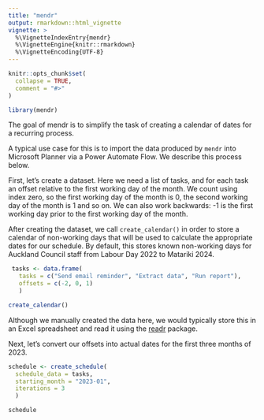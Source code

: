 ```yaml
---
title: "mendr"
output: rmarkdown::html_vignette
vignette: >
  %\VignetteIndexEntry{mendr}
  %\VignetteEngine{knitr::rmarkdown}
  %\VignetteEncoding{UTF-8}
---
```


```r
knitr::opts_chunk$set(
  collapse = TRUE,
  comment = "#>"
)
```

```r
library(mendr)
```

The goal of mendr is to simplify the task of creating a calendar of dates for a
recurring process.

A typical use case for this is to import the data produced by `mendr` into Microsoft
Planner via a Power Automate Flow. We describe this process below.

First, let's create a dataset. Here we need a list of tasks, and for each task an
offset relative to the first working day of the month. We count using index zero,
so the first working day of the month is 0, the second working day of the month is 
1 and so on. We can also work backwards: -1 is the first working day prior to the first
working day of the month.

After creating the dataset, we call `create_calendar()` in order to store a calendar
of non-working days that will be used to calculate the appropriate dates for our
schedule. By default, this stores known non-working days for Auckland Council
staff from Labour Day 2022 to Matariki 2024.

```r
 tasks <- data.frame(
   tasks = c("Send email reminder", "Extract data", "Run report"),
   offsets = c(-2, 0, 1)
   )

create_calendar()
```

Although we manually created the data here, we would typically store this in an 
Excel spreadsheet and read it using the [readr](https://readr.tidyverse.org/)
package.

Next, let's convert our offsets into actual dates for the first three months of
2023.

```r
schedule <- create_schedule(
  schedule_data = tasks,
  starting_month = "2023-01",
  iterations = 3
  )

schedule
```

